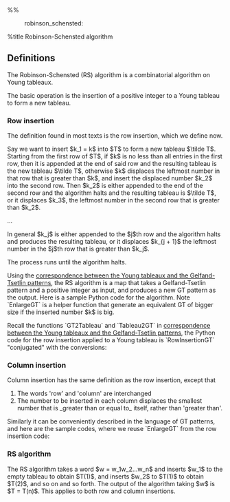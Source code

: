 %%<!-- -*- mode: text; -*- -->
:robinson_schensted:

%title Robinson-Schensted algorithm

== Definitions ==
The Robinson-Schensted (RS) algorithm is a combinatorial algorithm on Young tableaux.

The basic operation is the insertion of a positive integer to a Young tableau to form a new tableau.

=== Row insertion ===
The definition found in most texts is the row insertion, which we define now.

Say we want to insert $k_1 = k$ into $T$ to form a new tableau $\tilde T$. 
Starting from the first row of $T$, if $k$ is no less than all entries in the first row, then it is appended at the end of said row and the resulting tableau is the new tableau $\tilde T$, otherwise $k$ displaces the leftmost number in that row that is greater than $k$, and insert the displaced number $k_2$ into the second row.
Then $k_2$ is either appended to the end of the second row and the algorithm halts and the resulting tableau is $\tilde T$, or it displaces $k_3$, the leftmost number in the second row that is greater than $k_2$.

...

In general $k_j$ is either appended to the $j$th row and the algorithm halts and produces the resulting tableau, or it displaces $k_{j + 1}$ the leftmost number in the $j$th row that is greater than $k_j$.

The process runs until the algorithm halts.

Using the [[young_tableaux_gt_pattern|correspondence between the Young tableaux and the Gelfand-Tsetlin patterns]], the RS algorithm is a map that takes a Gelfand-Tsetlin pattern and a positive integer as input, and produces a new GT pattern as the output.
Here is a sample Python code for the algorithm. Note `EnlargeGT` is a helper function that generate an equivalent GT of bigger size if the inserted number $k$ is big.

{{{class="python"
def EnlargeGT(Lambda, k):
    from copy import deepcopy
    NewLambda = deepcopy(Lambda)
    l = len(Lambda)
    if l < k:
        for i in range(l, k):
            if l == 0:
                NewLambda += [[0] * (i + 1)]
            else:
                NewLambda += [Lambda[l - 1] + [0] * (i - l + 1)]
    return NewLambda

def RowInsertionGT(Lambda, k):
    NewLambda = EnlargeGT(Lambda, k)
    l = len(NewLambda)
    j = 1
    for i in range(k, l):
        NewLambda[i - 1][j - 1] += 1
        if NewLambda[i - 1][j - 1] <= NewLambda[i][j - 1]:
            j += 1
    NewLambda[l - 1][j - 1] += 1
    return NewLambda
}}}

Recall the functions `GT2Tableau` and `Tableau2GT` in [[young_tableaux_gt_pattern|correspondence between the Young tableaux and the Gelfand-Tsetlin patterns]], the Python code for the row insertion applied to a Young tableau is `RowInsertionGT` "conjugated" with the conversions:

{{{class="python"
def RowInsertion(T, k):
    return GT2Tableau(RowInsertionGT(Tableau2GT(T), k))
}}}

=== Column insertion ===
Column insertion has the same definition as the row insertion, except that
# The words 'row' and 'column' are interchanged
# The number to be inserted in each column displaces the smallest number that is _greater than or equal to_ itself, rather than 'greater than'.

Similarly it can be conveniently described in the language of GT patterns, and here are the sample codes, where we reuse `EnlargeGT` from the row insertion code:
{{{class="python"
def ColInsertionGT(Lambda, k):
    NewLambda = EnlargeGT(Lambda, k)
    l = len(NewLambda)
    j = k
    for i in range(k, l + 1):
        while j > 1 and NewLambda[i - 2][j - 2] == NewLambda[i - 1][j - 1]:
            j -= 1
        NewLambda[i - 1][j - 1] += 1
    return NewLambda

def ColInsertion(T, k):
    return GT2Tableau(ColInsertionGT(Tableau2GT(T), k))
}}}

=== RS algorithm ===
The RS algorithm takes a word $w = w_1w_2...w_n$ and inserts $w_1$ to the empty tableau to obtain $T(1)$, and inserts $w_2$ to $T(1)$ to obtain $T(2)$, and so on and so forth. 
The output of the algorithm taking $w$ is $T = T(n)$.
This applies to both row and column insertions.
